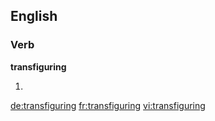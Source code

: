 ==English==

===Verb===
'''transfiguring'''

# {{present participle of|transfigure}}

[[de:transfiguring]]
[[fr:transfiguring]]
[[vi:transfiguring]]
